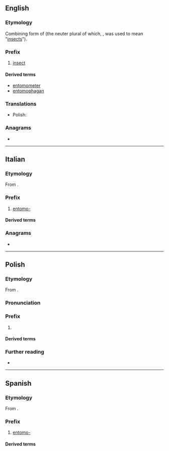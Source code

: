 ==English==

===Etymology===
Combining form of {{der|en|grc|ἔντομος||dissected}} (the neuter plural of which, {{m|grc|ἔντομα}}, was used to mean "[[insects]]").

===Prefix===
{{en-prefix}}

# [[insect]]

====Derived terms====
{{prefixsee|en}}
* [[entomometer]]
* [[entomophagan]]

===Translations===
{{trans-top}}
{{trans-mid}}
* Polish: {{t|pl|entomo-}}
{{trans-bottom}}

===Anagrams===
* {{anagrams|en|a=emnoot|moonet|omento-}}

----

==Italian==

===Etymology===
From {{der|it|grc|ἔντομος||dissected}}.

===Prefix===
{{head|it|prefix}}

# [[#English|entomo-]]

====Derived terms====
{{prefixsee|it}}

===Anagrams===
* {{anagrams|it|a=emnoot|moneto|monetò|omento|temono}}

----

==Polish==

===Etymology===
From {{der|pl|grc|ἔντομος}}.

===Pronunciation===
{{pl-p}}
{{rfap|pl}}

===Prefix===
{{head|pl|prefix}}

# {{non-gloss definition|[[entomo-]]}}
#: {{prefixusex|pl|-fag|entomofag}}

====Derived terms====
{{prefixsee|pl}}

===Further reading===
* {{R:PWN}}

----

==Spanish==

===Etymology===
From {{der|es|grc|ἔντομος||dissected}}.

===Prefix===
{{head|es|prefix}}

# [[#English|entomo-]]

====Derived terms====
{{prefixsee|es}}